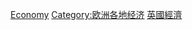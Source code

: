 {{Commonscat|Economy of England}}

[[Category:英格蘭|Economy]]
[[Category:欧洲各地经济|Category:欧洲各地经济]]
[[Category:英國經濟|]]